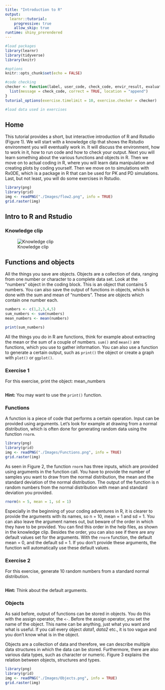 ```yaml
---
title: "Introduction to R"
output: 
  learnr::tutorial:
    progressive: true
    allow_skip: true
runtime: shiny_prerendered
---
```


```r
#load packages
library(learnr)
library(tidyverse)
library(knitr)

#options
knitr::opts_chunk$set(echo = FALSE)

#code checking
checker <- function(label, user_code, check_code, envir_result, evaluate_result, ...) {
  list(message = check_code, correct = TRUE, location = "append")
}
tutorial_options(exercise.timelimit = 10, exercise.checker = checker)

#load data used in exercises

```

## Home

This tutorial provides a short, but interactive introduction of R and Rstudio (Figure 1). We will start with a knowledge clip that shows the Rstudio environment you will eventually work in. It will discuss the environment, how to work in it, how to run code and how to check your output. Next you will learn something about the various functions and objects in R. Then we move on to actual coding in R, where you will learn data manipulation and creating plots by coding yourself. Then we move on to simulations with Rx0DE, which is a package in R that can be used for PK and PD simulations. Last, but not least, you will do some exercises in Rstudio. 

```r
library(png)
library(grid)
img <- readPNG("./Images/flow2.png", info = TRUE)
grid.raster(img)
```

## Intro to R and Rstudio

### Knowledge clip

![Knowledge clip]()

## Functions and objects

All the things you save are objects. Objects are a collection of data, ranging from one number or character to a complete data set. Look at the "numbers" object in the coding block. This is an object that contains 5 numbers. You can also save the output of functions in objects, which is done with the sum and mean of "numbers". These are objects which contain one number each. 

```r
numbers <- c(1,2,3,4,5)
sum_numbers <- sum(numbers)
mean_numbers <- mean(numbers)

print(sum_numbers) 
```

All the things you do in R are functions, think for example about extracting the mean or the sum of a couple of numbers. `sum()` and `mean()` are functions, which you use to gather information. You can also use a function to generate a certain output, such as `print()` the object or create a graph with `plot()` or `ggplot()`. 

### Exercise 1

For this exercise, print the object: mean_numbers

```r



```

<div id="exercise1-hint">
**Hint:** You may want to use the `print()` function.
</div>

### Functions

A function is a piece of code that performs a certain operation. Input can be provided using arguments. Let's look for example at drawing from a normal distribution, which is often done for generating random data using the function `rnorm`. 

```r
library(png)
library(grid)
img <- readPNG("./Images/Functions.png", info = TRUE)
grid.raster(img)
```

As seen in Figure 2, the function `rnorm` has three inputs, which are provided using arguments in the function call. You have to provide the number of samples you want to draw from the normal distribution, the mean and the standard deviation of the normal distribution. The output of the function is n random numbers from the normal distribution with mean and standard deviation you provided. 

```r
rnorm(n = 5, mean = 1, sd = 1)
```

Especially in the beginning of your coding adventures in R, it is clearer to provide the arguments with its names, so n = 10, mean = 1 and sd = 1. You can also leave the argument names out, but beware of the order in which they have to be provided. You can find this order in the help files, as shown in the knowledge clip. Besides the order, you can also see if there are any default values set for the arguments. With the `rnorm` function, the default mean = 0, and the default sd = 1. If you don't provide these arguments, the function will automatically use these default values. 

### Exercise 2

For this exercise, generate 10 random numbers from a standard normal distribution.

```r

```

<div id="exercise2-hint">
**Hint:** Think about the default arguments.
</div>

### Objects
As said before, output of functions can be stored in objects. You do this with the assign operator, the `<-`. Before the assign operator, you set the name of the object. This name can be anything, just what you want and what is useful. If you call every object *data1*, *data2* etc., it is too vague and  you don't know what is in the object. 

Objects are a collection of data and therefore, we can describe multiple data structures in which the data can be stored. Furthermore, there are also various data types, such as character or numeric. Figure 3 explains the relation between objects, structures and types. 

```r
library(png)
library(grid)
img <- readPNG("./Images/Objects.png", info = TRUE)
grid.raster(img)
```

